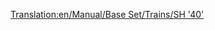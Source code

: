 [[Translation:en/Manual/Base Set/Trains/SH '40']]
{{en/Manual/Base Set/Trains/Trains|Image=[[File:en/Manual/Base Set/Trains/Sh40.png]]
|Cost=£35,156 ($70.312)
|Speed=177 kph (110 mph)
|Weight=82 t
|Power=5,000 hp (6.704 kW)
|Annual=£2,882 ($5.764)
|Designed=1973
|Lifespan=23
|Capacity=N/A
|Description=No description has been written for this train yet. If you know something about this train, feel free to edit this page and add it!
|Real-life=[https://www.wikipedia.org/wiki/British Rail Class 87 British Rail Class 87]
}}